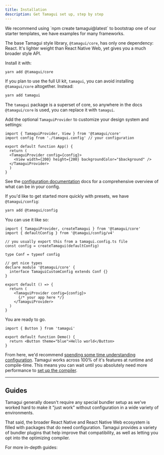 ```yaml
---
title: Installation
description: Get Tamagui set up, step by step
---
```


<IntroParagraph>
We recommend using `npm create tamagui@latest` to bootstrap one of our starter templates, we have examples for many frameworks.
</IntroParagraph>

The base Tamagui style library, `@tamagui/core`, has only one dependency: React. It's lighter weight than React Native Web, yet gives you a much broader style API.

Install it with:

```bash
yarn add @tamagui/core
```

If you plan to use the full UI kit, `tamagui`, you can avoid installing `@tamagui/core` altogether. Instead:

```bash
yarn add tamagui
```

The `tamagui` package is a superset of core, so anywhere in the docs `@tamagui/core` is used, you can replace it with `tamagui`.

Add the optional `TamaguiProvider` to customize your design system and settings:

```tsx fileName="App.tsx"
import { TamaguiProvider, View } from '@tamagui/core'
import config from './tamagui.config' // your configuration

export default function App() {
  return (
  <TamaguiProvider config={config}>
    <View width={200} height={200} backgroundColor="$background" />
  </TamaguiProvider>
  )
}
```

See the [configuration documentation](/docs/core/configuration) docs for a comprehensive overview of what can be in your config. 

If you'd like to get started more quickly with presets, we have `@tamagui/config`:

```bash
yarn add @tamagui/config
```

You can use it like so:

```tsx fileName="App.tsx"
import { TamaguiProvider, createTamagui } from '@tamagui/core'
import { defaultConfig } from '@tamagui/config/v4'

// you usually export this from a tamagui.config.ts file
const config = createTamagui(defaultConfig)

type Conf = typeof config

// get nice types
declare module '@tamagui/core' {
  interface TamaguiCustomConfig extends Conf {}
}

export default () => {
  return (
    <TamaguiProvider config={config}>
      {/* your app here */}
    </TamaguiProvider>
  )
}
```

You are ready to go.

<Preview>
  <DemoButton />
</Preview>

```tsx class=preview line=5
import { Button } from 'tamagui'

export default function Demo() {
  return <Button theme="blue">Hello world</Button>
}
```

From here, we'd recommend [spending some time understanding configuration](/docs/core/configuration). Tamagui works across 100% of it's features at runtime and compile-time. This means you can wait until you absolutely need more performance to [set up the compiler](/docs/intro/compiler-install).

---

## Guides

Tamagui generally doesn't require any special bundler setup as we've worked hard to make it "just work" without configuration in a wide variety of environments.

That said, the broader React Native and React Native Web ecosystem is filled with packages that do need configuration. Tamagui provides a variety of bundler plugins that help improve that compatibility, as well as letting you opt into the optimizing compiler.

For more in-depth guides:

<Spacer/>

<Grid gap="$4">
  <LogoCard title="Webpack" img="/logos/webpack.svg" link="/docs/guides/webpack" subtitle="Powerful module bundler for modern JavaScript applications." colorOffset={0} />
  <LogoCard title="Metro" img="/logos/metro.svg" link="/docs/guides/metro" subtitle="Fast, scalable, and serverless JavaScript bundler for react Native." colorOffset={3} />
  <LogoCard title="Vite" img="/logos/vite.svg" link="/docs/guides/vite" subtitle="Fast and modern development server and build tool." colorOffset={1} />
  <LogoCard title="Expo" img="/logos/expo.svg" link="/docs/guides/expo" subtitle="Platform for creating universal native apps with JavaScript and React." colorOffset={6} />
  <LogoCard fg={0} w="49%" $xs={{fg:0, w:"100%"}} title="Next.js" img="/logos/next-js.svg" link="/docs/guides/next-js" subtitle="Full-featured React framework with great developer experience." colorOffset={2}  />
</Grid>
